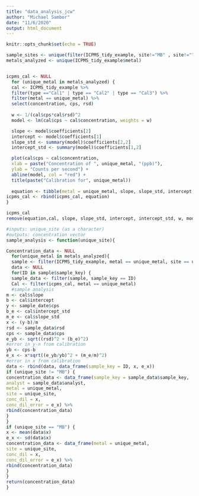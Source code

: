 ```yaml
---
title: "data_analysis_jcw"
author: "Michael Sambor"
date: "11/6/2020"
output: html_document
---
```


```r
knitr::opts_chunk$set(echo = TRUE)
```

```r
sample_sites <- unique(filter(ICPMS_tidy_example, site!="MB" , site!="")$site)
metals_analyzed <- unique(ICPMS_tidy_example$metal)


icpms_cal <- NULL
  for (unique_metal in metals_analyzed) {
  cal <- ICPMS_tidy_example %>%
  filter(type =="Cal1" | type == "Cal2" | type == "Cal3") %>%
  filter(metal == unique_metal) %>% 
  select(concentration, cps, rsd)
  
  w <- 1/(cal$cps*cal$rsd)^2
  model <- lm(cal$cps ~ cal$concentration, weights = w)

  slope <- model$coefficients[2]
  intercept <- model$coefficients[1]
  slope_std <- summary(model)$coefficients[2,2]
  intercept_std <- summary(model)$coefficients[1,2]

  plot(cal$cps ~ cal$concentration,
  xlab = paste("Concentration of ", unique_metal, "(ppb)"), 
  ylab = "Counts per second") +
  abline(model, col = "red") +
  title(paste("Calibration for", unique_metal))
  
  equation <- tibble(metal = unique_metal, slope, slope_std, intercept, intercept_std)
icpms_cal <- rbind(icpms_cal, equation)
}

icpms_cal
remove(equation,cal, slope, slope_std, intercept, intercept_std, w, mode, unique_metal)


```

```r

#inputs: unique_site (as a character)
#outputs: concentration vector
sample_analysis <- function(unique_site){

Concentration_data <- NULL
  for(unique_metal in metals_analyzed){
  sample <- filter(ICPMS_tidy_example, metal == unique_metal, site == unique_site)
  data <- NULL
  for(ID in sample$sample_key) {
  sample_data <- filter(sample, sample_key == ID)
  Cal <- filter(icpms_cal, metal == unique_metal)
  #sample analysis
m <- cal$slope
b <- cal$intercept
y <- sample_date$cps
b_e <- cal$intercept_std
m_e <- cal$slope_std
x <- (y-b)/m 
rsd <- sample_data$rsd
cps <- sample_data$cps
e_yb <- sqrt((rsd)^2 + (b_e)^2)
#error in y-n from calibration
yb <- cps-b
e_x <- x*sqrt((e_yb/yb)^2 + (m_e/m)^2)
#error in x from calibration
data <- rbind(data, data_frame(sample_key = ID, x, e_x))
if (unique_site != "MB") {
concentration_data <- data_frame(sample_key = sample_data$sample_key,
analyst = sample_data$analyst,
metal = unique_metal,
site = unique_site,
conc_dil = x,
conc_dil_error = e_x) %>%
rbind(concentration_data)
}
}
if (unique_site == "MB") {
x <- mean(data$x)
e_x <- sd(data$x)
concentration_data <- data_frame(metal = unique_metal,
site = unique_site,
conc_dil = x,
conc_dil_error = e_x) %>%
rbind(concentration_data)
}
}
return(concentration_data)
}

```

